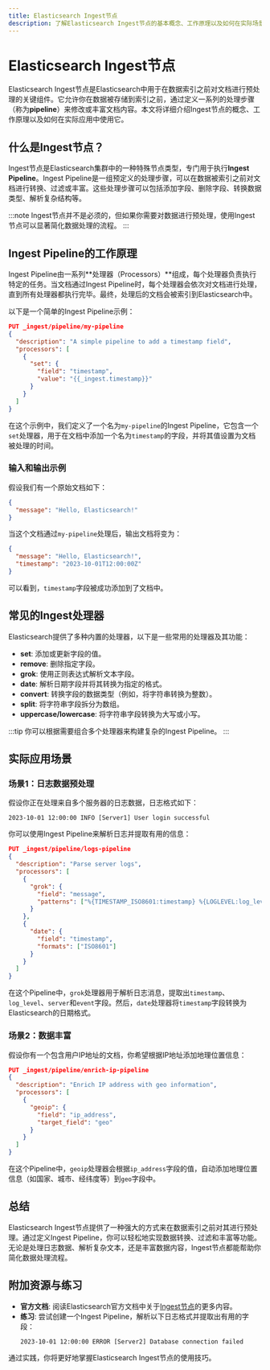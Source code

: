 ```yaml
---
title: Elasticsearch Ingest节点
description: 了解Elasticsearch Ingest节点的基本概念、工作原理以及如何在实际场景中使用它来处理数据。
---
```


# Elasticsearch Ingest节点

Elasticsearch Ingest节点是Elasticsearch中用于在数据索引之前对文档进行预处理的关键组件。它允许你在数据被存储到索引之前，通过定义一系列的处理步骤（称为**pipeline**）来修改或丰富文档内容。本文将详细介绍Ingest节点的概念、工作原理以及如何在实际应用中使用它。

## 什么是Ingest节点？

Ingest节点是Elasticsearch集群中的一种特殊节点类型，专门用于执行**Ingest Pipeline**。Ingest Pipeline是一组预定义的处理步骤，可以在数据被索引之前对文档进行转换、过滤或丰富。这些处理步骤可以包括添加字段、删除字段、转换数据类型、解析复杂结构等。

:::note
Ingest节点并不是必须的，但如果你需要对数据进行预处理，使用Ingest节点可以显著简化数据处理的流程。
:::

## Ingest Pipeline的工作原理

Ingest Pipeline由一系列**处理器（Processors）**组成，每个处理器负责执行特定的任务。当文档通过Ingest Pipeline时，每个处理器会依次对文档进行处理，直到所有处理器都执行完毕。最终，处理后的文档会被索引到Elasticsearch中。

以下是一个简单的Ingest Pipeline示例：

```json
PUT _ingest/pipeline/my-pipeline
{
  "description": "A simple pipeline to add a timestamp field",
  "processors": [
    {
      "set": {
        "field": "timestamp",
        "value": "{{_ingest.timestamp}}"
      }
    }
  ]
}
```

在这个示例中，我们定义了一个名为`my-pipeline`的Ingest Pipeline，它包含一个`set`处理器，用于在文档中添加一个名为`timestamp`的字段，并将其值设置为文档被处理的时间。

### 输入和输出示例

假设我们有一个原始文档如下：

```json
{
  "message": "Hello, Elasticsearch!"
}
```

当这个文档通过`my-pipeline`处理后，输出文档将变为：

```json
{
  "message": "Hello, Elasticsearch!",
  "timestamp": "2023-10-01T12:00:00Z"
}
```

可以看到，`timestamp`字段被成功添加到了文档中。

## 常见的Ingest处理器

Elasticsearch提供了多种内置的处理器，以下是一些常用的处理器及其功能：

- **set**: 添加或更新字段的值。
- **remove**: 删除指定字段。
- **grok**: 使用正则表达式解析文本字段。
- **date**: 解析日期字段并将其转换为指定的格式。
- **convert**: 转换字段的数据类型（例如，将字符串转换为整数）。
- **split**: 将字符串字段拆分为数组。
- **uppercase/lowercase**: 将字符串字段转换为大写或小写。

:::tip
你可以根据需要组合多个处理器来构建复杂的Ingest Pipeline。
:::

## 实际应用场景

### 场景1：日志数据预处理

假设你正在处理来自多个服务器的日志数据，日志格式如下：

```plaintext
2023-10-01 12:00:00 INFO [Server1] User login successful
```

你可以使用Ingest Pipeline来解析日志并提取有用的信息：

```json
PUT _ingest/pipeline/logs-pipeline
{
  "description": "Parse server logs",
  "processors": [
    {
      "grok": {
        "field": "message",
        "patterns": ["%{TIMESTAMP_ISO8601:timestamp} %{LOGLEVEL:log_level} \\[%{DATA:server}\\] %{GREEDYDATA:event}"]
      }
    },
    {
      "date": {
        "field": "timestamp",
        "formats": ["ISO8601"]
      }
    }
  ]
}
```

在这个Pipeline中，`grok`处理器用于解析日志消息，提取出`timestamp`、`log_level`、`server`和`event`字段。然后，`date`处理器将`timestamp`字段转换为Elasticsearch的日期格式。

### 场景2：数据丰富

假设你有一个包含用户IP地址的文档，你希望根据IP地址添加地理位置信息：

```json
PUT _ingest/pipeline/enrich-ip-pipeline
{
  "description": "Enrich IP address with geo information",
  "processors": [
    {
      "geoip": {
        "field": "ip_address",
        "target_field": "geo"
      }
    }
  ]
}
```

在这个Pipeline中，`geoip`处理器会根据`ip_address`字段的值，自动添加地理位置信息（如国家、城市、经纬度等）到`geo`字段中。

## 总结

Elasticsearch Ingest节点提供了一种强大的方式来在数据索引之前对其进行预处理。通过定义Ingest Pipeline，你可以轻松地实现数据转换、过滤和丰富等功能。无论是处理日志数据、解析复杂文本，还是丰富数据内容，Ingest节点都能帮助你简化数据处理流程。

## 附加资源与练习

- **官方文档**: 阅读Elasticsearch官方文档中关于[Ingest节点](https://www.elastic.co/guide/en/elasticsearch/reference/current/ingest.html)的更多内容。
- **练习**: 尝试创建一个Ingest Pipeline，解析以下日志格式并提取出有用的字段：
  ```plaintext
  2023-10-01 12:00:00 ERROR [Server2] Database connection failed
  ```

通过实践，你将更好地掌握Elasticsearch Ingest节点的使用技巧。